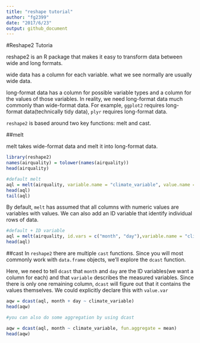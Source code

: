 ```yaml
---
title: "reshape tutorial"
author: "fg2399"
date: "2017/6/23"
output: github_document
---
```


#Reshape2 Tutoria

reshape2 is an R package that makes it easy to transform data between wide and long formats.

wide data has a column for each variable. what we see normally are usually wide data.

long-format data has a column for possible variable types and a column for the values of those variables. In reality, we need long-format data much commonly than wide-format data. For example, `ggplot2` requires long-format data(technically tidy data), `plyr` requires long-format data.

`reshape2` is based around two key functions: melt and cast.

##melt

melt takes wide-format data and melt it into long-format data.

```r
library(reshape2)
names(airquality) = tolower(names(airquality))
head(airquality)

#default melt
aql = melt(airquality, variable.name = "climate_variable", value.name = "climate_value")
head(aql)
tail(aql)
```

By default, `melt` has assumed that all columns with numeric values are variables with values. We can also add an ID variable that identify individual rows of data.

```r
#default + ID variable
aql = melt(airquality, id.vars = c("month", "day"),variable.name = "climate_variable", value.name = "climate_value")
head(aql)
```

##cast
In `reshape2` there are multiple `cast` functions. Since you will most commonly work with `data.frame` objects, we'll explore the `dcast` function.

Here, we need to tell `dcast` that `month` and `day` are the ID variables(we want a column for each) and that `variable` describes the measured variables. Since there is only one remaining column, `dcast` will figure out that it contains the values themselves. We could explicitly declare this with `value.var`

```r
aqw = dcast(aql, month + day ~ climate_variable)
head(aqw)

#you can also do some aggregation by using dcast

aqw = dcast(aql, month ~ climate_variable, fun.aggregate = mean)
head(aqw)


```


